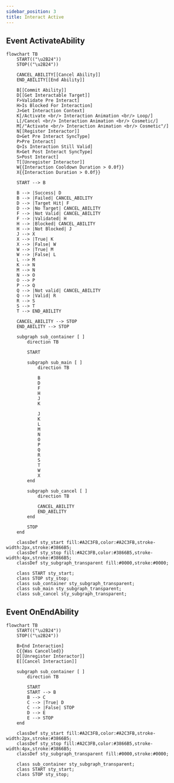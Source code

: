 ```yaml
---
sidebar_position: 3
title: Interact Active
---
```


## Event ActivateAbility 
```mermaid
flowchart TB
    START(("\u2B24"))
    STOP(("\u2B24"))
    
    CANCEL_ABILITY[[Cancel Ability]]
    END_ABILITY[[End Ability]]

    B[[Commit Ability]]
    D[[Get Interactable Target]]
    F>Validate Pre Interact]
    H>Is Blocked For Interaction]
    J>Get Interaction Context]
    K[/Activate <br/> Interaction Animation <br/> Loop/]
    L[/Cancel <br/> Interaction Animation <br/> Cosmetic/]
    M[/"Activate <br/> Interaction Animation <br/> Cosmetic"/]
    N[[Register Interactor]]
    O>Get Pre Interact SyncType]
    P>Pre Interact]
    Q>Is Interaction Still Valid]
    R>Get Post Interact SyncType]
    S>Post Interact]
    T[[Unregister Interactor]]
    W{{Interaction Cooldown Duration > 0.0f}}
    X{{Interaction Duration > 0.0f}}
    
    START --> B
    
    B --> |Success| D
    B --> |Failed| CANCEL_ABILITY
    D --> |Target Hit| F
    D --> |No Target| CANCEL_ABILITY
    F --> |Not Valid| CANCEL_ABILITY
    F --> |Validated| H
    H --> |Blocked| CANCEL_ABILITY
    H --> |Not Blocked| J
    J --> X
    X --> |True| K
    X --> |False| W
    W --> |True| M
    W --> |False| L
    L --> M
    K --> N
    M --> N
    N --> O
    O --> P
    P --> Q
    Q --> |Not valid| CANCEL_ABILITY
    Q --> |Valid| R
    R --> S
    S --> T
    T --> END_ABILITY
    
    CANCEL_ABILITY --> STOP
    END_ABILITY --> STOP
    
    subgraph sub_container [ ]
        direction TB
        
        START
        
        subgraph sub_main [ ]
            direction TB

            B
            D
            F
            H
            J
            K
            
            J
            K
            L
            M
            N
            O
            P
            Q
            R
            S
            T
            W
            X
        end
        
        subgraph sub_cancel [ ]
            direction TB
    
            CANCEL_ABILITY
            END_ABILITY
        end
        
        STOP
    end
    
    classDef sty_start fill:#A2C3FB,color:#A2C3FB,stroke-width:2px,stroke:#3866B5;
    classDef sty_stop fill:#A2C3FB,color:#3866B5,stroke-width:4px,stroke:#3866B5;
    classDef sty_subgraph_transparent fill:#0000,stroke:#0000;
    
    class START sty_start;
    class STOP sty_stop;
    class sub_container sty_subgraph_transparent;
    class sub_main sty_subgraph_transparent;
    class sub_cancel sty_subgraph_transparent;
```

## Event OnEndAbility
```mermaid
flowchart TB
    START(("\u2B24"))
    STOP(("\u2B24"))
    
    B>End Interaction]
    C{{Was Cancelled}}
    D[[Unregister Interactor]]
    E[[Cancel Interaction]]
   
    subgraph sub_container [ ]
        direction TB
        
        START 
        START --> B
        B --> C
        C --> |True| D
        C --> |False| STOP
        D --> E
        E --> STOP
    end
    
    classDef sty_start fill:#A2C3FB,color:#A2C3FB,stroke-width:2px,stroke:#3866B5;
    classDef sty_stop fill:#A2C3FB,color:#3866B5,stroke-width:4px,stroke:#3866B5;
    classDef sty_subgraph_transparent fill:#0000,stroke:#0000;
    
    class sub_container sty_subgraph_transparent;
    class START sty_start;
    class STOP sty_stop;
```
